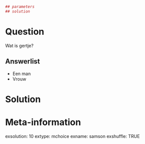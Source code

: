 ```{r data generation, echo = FALSE, results = "hide"}
## parameters
## solution
```

Question
========
Wat is gertje?

Answerlist
----------
* Een man
* Vrouw

Solution
========

Meta-information
================
exsolution: 10
extype: mchoice
exname: samson
exshuffle: TRUE